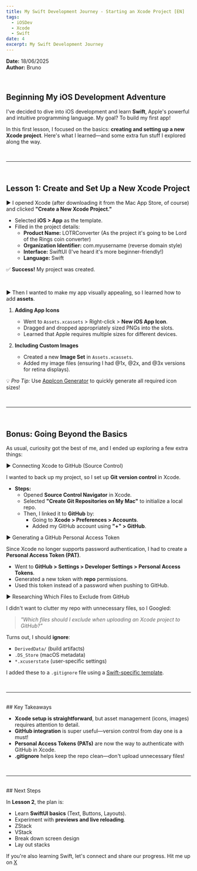 ```yaml
---
title: My Swift Development Journey - Starting an Xcode Project [EN]
tags:
  - iOSDev
  - Xcode
  - Swift
date: 4
excerpt: My Swift Development Journey
---
```


**Date:** 18/06/2025  
**Author:** Bruno

<br />

## Beginning My iOS Development Adventure

I've decided to dive into iOS development and learn **Swift**, Apple's powerful and intuitive programming language. My goal? To build my first app!

In this first lesson, I focused on the basics: **creating and setting up a new Xcode project**. Here's what I learned—and some extra fun stuff I explored along the way.

<br />

---

<br />

## Lesson 1: Create and Set Up a New Xcode Project

► I opened Xcode (after downloading it from the Mac App Store, of course) and clicked **"Create a New Xcode Project."**

- Selected **iOS > App** as the template.
- Filled in the project details:
  - **Product Name:** LOTRConverter (As the project it's going to be Lord of the Rings coin converter)
  - **Organization Identifier:** com.myusername (reverse domain style)
  - **Interface:** SwiftUI (I've heard it's more beginner-friendly!)
  - **Language:** Swift

✅ **Success!** My project was created.

<br />

► Then I wanted to make my app visually appealing, so I learned how to add **assets**.

1. **Adding App Icons**

   - Went to `Assets.xcassets` > Right-click > **New iOS App Icon**.
   - Dragged and dropped appropriately sized PNGs into the slots.
   - Learned that Apple requires multiple sizes for different devices.

2. **Including Custom Images**
   - Created a new **Image Set** in `Assets.xcassets`.
   - Added my image files (ensuring I had @1x, @2x, and @3x versions for retina displays).

💡 _Pro Tip:_ Use [AppIcon Generator](https://appicon.co/) to quickly generate all required icon sizes!

<br />

---

<br />

## Bonus: Going Beyond the Basics

As usual, curiosity got the best of me, and I ended up exploring a few extra things:

► Connecting Xcode to GitHub (Source Control)

I wanted to back up my project, so I set up **Git version control** in Xcode.

- **Steps:**
  - Opened **Source Control Navigator** in Xcode.
  - Selected **"Create Git Repositories on My Mac"** to initialize a local repo.
  - Then, I linked it to **GitHub** by:
    - Going to **Xcode > Preferences > Accounts**.
    - Added my GitHub account using **"+" > GitHub**.

► Generating a GitHub Personal Access Token

Since Xcode no longer supports password authentication, I had to create a **Personal Access Token (PAT)**.

- Went to **GitHub > Settings > Developer Settings > Personal Access Tokens**.
- Generated a new token with **repo** permissions.
- Used this token instead of a password when pushing to GitHub.

► Researching Which Files to Exclude from GitHub

I didn't want to clutter my repo with unnecessary files, so I Googled:

> _"Which files should I exclude when uploading an Xcode project to GitHub?"_

Turns out, I should **ignore**:

- `DerivedData/` (build artifacts)
- `.DS_Store` (macOS metadata)
- `*.xcuserstate` (user-specific settings)

I added these to a `.gitignore` file using a [Swift-specific template](https://github.com/github/gitignore/blob/main/Swift.gitignore).

<br />

---

<br />
## Key Takeaways

- **Xcode setup is straightforward**, but asset management (icons, images) requires attention to detail.
- **GitHub integration** is super useful—version control from day one is a must!
- **Personal Access Tokens (PATs)** are now the way to authenticate with GitHub in Xcode.
- **.gitignore** helps keep the repo clean—don't upload unnecessary files!

<br />

---

<br />
## Next Steps

In **Lesson 2**, the plan is:

- Learn **SwiftUI basics** (Text, Buttons, Layouts).
- Experiment with **previews and live reloading**.
- ZStack
- VStack
- Break down screen design
- Lay out stacks

If you're also learning Swift, let's connect and share our progress. Hit me up on [X](https://x.com/bcarusofassa)
